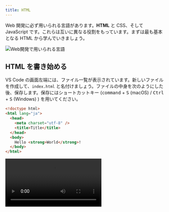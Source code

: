 ```yaml
---
title: HTML
---
```



Web 開発に必ず用いられる言語があります。<Term>**HTML**</Term> と CSS、そして JavaScript です。これらは互いに異なる役割をもっています。まずは最も基本となる <Term>HTML</Term> から学んでいきましょう。

![Web開発で用いられる言語](./web-development-languages.drawio.svg)

## <Term>HTML</Term> を書き始める

VS Code の画面左端には、ファイル一覧が表示されています。新しいファイルを作成して、`index.html` と名付けましょう。ファイルの中身を次のようにした後、保存します。保存にはショートカットキー (<kbd>command</kbd> + <kbd>S</kbd> (macOS) / <kbd>Ctrl</kbd> + <kbd>S</kbd> (Windows) ) を用いてください。

```html title="index.html"
<!doctype html>
<html lang="ja">
  <head>
    <meta charset="utf-8" />
    <title>Title</title>
  </head>
  <body>
    Hello <strong>World</strong>!
  </body>
</html>
```

<video src={createFileVideo} controls />

## ブラウザで <Term>HTML</Term> ファイルを開く

前頁で作成したフォルダを開き、`index.html` が作成されていることを確認しましょう。このファイルをダブルクリックして開きます。`Hello World!` (`World`の部分だけ太字) が表示されましたか？

<video src={openInBrowserVideo} controls />

:::info[拡張子]

VS Code 上で作成したファイルは `index.html` でした。しかしながら、Windows でフォルダの中身を見ると `index` しか表示されません（macOS の場合は正しく表示されます）。なぜでしょうか？

ファイル名の `.` (ピリオド) 以降の部分は<Term>**拡張子**</Term>と呼ばれ、ファイルの種類を識別するために用いられることが多いです。先ほど `index.html` という名前のファイルを作成したのは、<Term>HTML</Term>ファイルであることを明示するためです。

実は Windows では、拡張子は標準で表示されません。下の動画を参考に、拡張子を表示する設定に変更しておきましょう。

<video src={showFileExtensionsVideo} controls />

:::

## <Term>HTML</Term> の構造

それでは、先ほどのファイルの中身を見ていきましょう。

`<strong>World</strong>` の部分に注目してください。

<Term>HTML</Term> ファイルは、文書に意味を持たせるために、<Term>**タグ**</Term>と呼ばれる構造を持つことができます。<Term>タグ</Term>は、`<tag>` のような、`<` と `>` で囲まれた英数字のまとまりです。

{/* prettier-ignore */}
<Term>タグ</Term>は、`<tag>内容</tag>` のように、<Term>タグ</Term>名の先頭にスラッシュを付けるか否かの区別により<Term>**開始タグ**</Term>と<Term>**終了タグ**</Term>に分かれ、内部にテキストや別のタグを挟み込むことができます。
<Term>開始タグ</Term>から<Term>終了タグ</Term>までのまとまりを<Term>**要素**</Term>といいます。

`body` 要素の中身を書き換え、次のようにしてみましょう。

{/* prettier-ignore */}
```html title="index.html"
<!doctype html>
<html lang="ja">
  <head>
    <meta charset="utf-8" />
    <title>Title</title>
  </head>
  <body>
    Hello <a href="https://www.google.com/"><strong>World</strong></a>!
  </body>
</html>
```

繰り返しになりますが、<Term>HTML</Term> を編集したら、<kbd>command</kbd> + <kbd>S</kbd> (macOS) / <kbd>Ctrl</kbd> + <kbd>S</kbd> (Windows) キーを押してファイルを保存します。ファイル名の横に表示されている丸い記号が消えたら保存が完了しています。

![ファイルを保存する](./save-file.png)

:::tip[ショートカットキー]

ショートカットキーがうまく押せませんか？ <kbd>command</kbd> + <kbd>S</kbd> (macOS) / <kbd>Ctrl</kbd> + <kbd>S</kbd> (Windows) はよく、「<kbd>command</kbd> (macOS) または <kbd>Ctrl</kbd> (Windows) キーと <kbd>S</kbd> キーを同時に押す」と言われますが、実は同時に押すと半分くらいの確率で失敗します。<kbd>command</kbd> (macOS) / <kbd>Ctrl</kbd> (Windows) キーを押した後、キーから指を離す前に <kbd>S</kbd> キーを押しましょう。

ショートカットキーを使いこなせるようになると、パソコンの操作速度が飛躍的に上昇します。慣れている人がパソコンを操作しているのを見たら、ぜひ後ろから覗き込んでみましょう。便利そうなショートカットキーを使っている人がいたら身に付けるようにすると良いです。

:::

保存したら、ブラウザの更新ボタンを押して、ページを再読み込みします。

<video src={reloadBrowserVideo} muted controls />

`<a href="https://www.google.com/">～</a>` は **`a` <Term>要素</Term>** です。<Term>開始タグ</Term>の中に `href="https://www.google.com/"` という部分があります。これが<Term>**属性**</Term>です。<Term>属性</Term>は、<Term>開始タグ</Term> の中に `属性名="値"` のように記述され、<Term>要素</Term>の特徴を表します。`a` <Term>要素</Term>の **`href` <Term>属性</Term>** は、ハイパーリンクのリンク先を表す<Term>属性</Term>です。

これにより、ハイパーリンクが設定されます。この例では `a` <Term>要素</Term>の中に `strong` <Term>要素</Term>が含まれています。このように、HTML タグは<Term type="htmlNest">**ネスト**</Term>させることにより、効果を重ね掛けすることができます。

![ネストされた要素](./nested-elements.png)

## <Term>HTML</Term> の文法

それでは、作成した <Term>HTML</Term> をもう一度見直してみましょう。

すべての <Term>HTML</Term> ファイルは、

```html title="index.html"
<!doctype html>
```

という、「このファイルは <Term>HTML</Term> ファイルだ！」と宣言する定型句から始まります。

続けて記述されるのは `<html lang="ja">` 、つまり **`html` <Term>要素</Term>** です。<Term>HTML</Term> は、この `html` <Term>要素</Term>を根とした木構造になっています。このため、`html` <Term>タグ</Term>の閉じ<Term>タグ</Term>はファイルの末尾に現れます。

`html` <Term>要素</Term>の直属の子<Term>要素</Term>は、 **`head` <Term>要素</Term>** と **`body` <Term>要素</Term>** の二つだけです。このうち、後者 (`body` <Term>要素</Term>) が実際にブラウザの表示領域上に表示されることになります。

![HTMLの構造](./html-structure.drawio.svg)

:::info

ブラウザの画面内に表示される情報を表すのは `body` <Term>要素</Term>中だけなので、<Term>HTML</Term> ファイルの編集は通常 `body` <Term>要素</Term>内部が中心となります。このドキュメントでも、これ以降掲載する <Term>HTML</Term> のサンプルコードは `body` <Term>要素</Term>内部のみを記述することとします。

:::

## 演習問題

### 問題 1

単一の HTML ファイルのみを使用して、下のような遠足の持ち物リストを作成してみましょう。お弁当は何よりも重要なので太字にしましょう。

![遠足の持ち物リストの例](./excursion-sample.png)

:::info[ヒント]

- 「遠足の持ち物」という見出しがあります。`h1` タグについて調べてみてください。
- 箇条書きを表現するには、単に先頭に「・」と書くのではなく箇条書きを表すタグを用います。`ul` タグと `li` タグについて調べてみてください。

:::

<Answer title="遠足の持ち物リスト">

```html
<!doctype html>
<html lang="ja">
  <head>
    <meta charset="utf-8" />
    <title>遠足の持ち物リスト</title>
  </head>
  <body>
    <h1>遠足の持ち物</h1>
    <ul>
      <li><strong>お弁当</strong></li>
      <li>水筒</li>
      <li>タオル</li>
      <li>レジャーシート</li>
    </ul>
  </body>
</html>
```

<ViewSource url={import.meta.url} path="_samples/excursion" />

</Answer>

### 問題 2 (時間が余った場合)

下のようなフォームを作成してみましょう。いきなり飛躍した感がありますが、やることは単純で、ひたすら HTML タグを並べるのみです。

![新規登録フォームの例](form-sample.png)

:::info[ヒント]

- `ID` や `パスワード` といった文字が表形式に並んでいます。`table` タグで実現できます。
- テキストボックスは `input` タグで作成できます。
- 最後の箇条書きには `ul` タグや `li` タグを使用しています。

:::

<Answer title="新規登録フォーム">

```html
<!doctype html>
<html lang="ja">
  <head>
    <meta charset="utf-8" />
    <title>新規登録</title>
  </head>
  <body>
    <p>新規登録</p>
    <table>
      <tr>
        <th>ID</th>
        <td><input type="text" /></td>
      </tr>
      <tr>
        <th>パスワード</th>
        <td><input type="password" /></td>
      </tr>
    </table>
    <ul>
      <li>IDは他のユーザーと重複させることはできません。</li>
      <li>パスワードは8文字以上です。</li>
    </ul>
  </body>
</html>
```

<ViewSource url={import.meta.url} path="_samples/form" />

</Answer>
